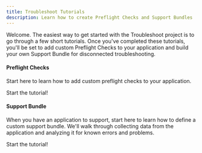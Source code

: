 ```yaml
---
title: Troubleshoot Tutorials
description: Learn how to create Preflight Checks and Support Bundles
---
```



Welcome.
The easiest way to get started with the Troubleshoot project is to go through a few short tutorials.
Once you've completed these tutorials, you'll be set to add custom Preflight Checks to your application and build your own Support Bundle for disconnected troubleshooting.

<div class="side-by-side">
  <div class="flex1">
    <h4>Preflight Checks</h4>
    <p>Start here to learn how to add custom preflight checks to your application.</p>
    <Link to="/preflight/introduction" class="custom-button primary">
      Start the tutorial!
    </Link>
  </div>

  <div class="flex1">
    <h4>Support Bundle</h4>
    <p>
    When you have an application to support, start here to learn how to define a custom support bundle.
    We'll walk through collecting data from the application and analyzing it for known errors and problems.
    </p>
    <Link to="/support-bundle/introduction" class="custom-button primary">
      Start the tutorial!
    </Link>
  </div>
</div>

